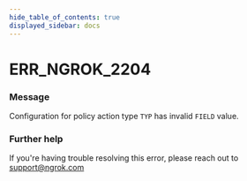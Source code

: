 ```yaml
---
hide_table_of_contents: true
displayed_sidebar: docs
---
```



# ERR_NGROK_2204

### Message

Configuration for policy action type `TYP` has invalid `FIELD` value.

<ErrorDetails error="err_ngrok_2204" />

### Further help

If you're having trouble resolving this error, please reach out to [support@ngrok.com](mailto:support@ngrok.com?subject=Help%20with%20ERR_NGROK_2204)
